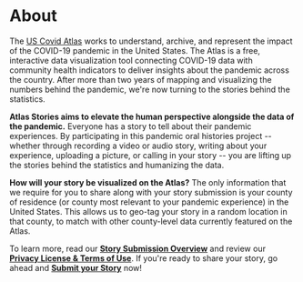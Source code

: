 
<SEO title="Atlas Stories :: About" />

# About

The [US Covid Atlas](http://uscovidatlas.org) works to understand, archive, and
represent the impact of the COVID-19 pandemic in the United States. The Atlas is
a free, interactive data visualization tool connecting COVID-19 data with
community health indicators to deliver insights about the pandemic across the
country. After more than two years of mapping and visualizing the numbers behind
the pandemic, we're now turning to the stories behind the statistics.

**Atlas Stories aims to elevate the human perspective alongside the data of the
pandemic.** Everyone has a story to tell about their pandemic experiences. By participating in this pandemic oral histories
project -- whether through recording a video or audio story, writing about your
experience, uploading a picture, or calling in your story -- you are lifting up
the stories behind the statistics and humanizing the data.

**How will your story be visualized on the Atlas?** The only information that we
require for you to share along with your story submission is your county of
residence (or county most relevant to your pandemic experience) in the United
States. This allows us to geo-tag your story in a random location in that
county, to match with other county-level data currently featured on the Atlas.

To learn more, read our **[Story Submission Overview](/submission-overview)**
and review our **[Privacy License & Terms of Use](/privacy)**. If you're ready
to share your story, go ahead and **[Submit your Story](/submit)** now!


>
